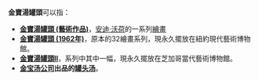 '''金寶湯罐頭'''可以指：

*'''[[金寶湯罐頭_(藝術作品)|金寶湯罐頭 (藝術作品)]]'''，[[安迪·沃荷|安迪·沃荷]]的一系列[[繪畫|繪畫]]
*'''[[金寶湯罐頭_(1962年)|金寶湯罐頭 (1962年)]]'''，原本的32繪畫系列，現永久擺放在紐約現代藝術博物館。
*'''[[金寶湯罐頭II|金寶湯罐頭II]]'''，系列中其中一幅，現永久擺放在芝加哥當代藝術博物館。
*'''[[金宝汤公司|金宝汤公司]]出品的[[罐头汤|罐头汤]]'''。
{{disambig|Cat=五字消歧义}}